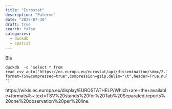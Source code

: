 ```yaml
---
title: "Eurostat"
description: "Palermo"
date: "2023-07-30"
draft: true
search: false
categories:
  - duckdb
  - spatial
---
```


Bla

```
duckdb  -c 'select * from read_csv_auto("https://ec.europa.eu/eurostat/api/dissemination/sdmx/2.1/data/BOP_EU6_M?format=TSV&compressed=true",compression=gzip,delim="\t",header=True,nullstr=": ")'
```


https://wikis.ec.europa.eu/display/EUROSTATHELP/Which+are+the+available+formats#:~:text=TSV%20stands%20for%20Tab%20Separated,reports%20one%20observation%20per%20line.
